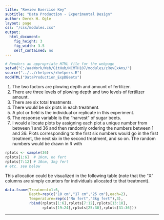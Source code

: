 ```yaml
---
title: "Review Exercise Key"
subtitle: "Data Production - Experimental Design"
author: Derek H. Ogle
layout: page
css: "/css/modules.css"
output:
  html_document:
    fig_height: 3
    fig_width: 3.5
    self_contained: no
---
```


```r
# Renders an appropriate HTML file for the webpage
setwd("C:/aaaWork/Web/GitHub/NCMTH107/modules/zRevExAns/")
source("../../rhelpers/rhelpers.R")
modHTML("DataProduction_ExpDBeets")
```

1. The two factors are plowing depth and amount of fertilizer.
1. There are three levels of plowing depth and two levels of fertilizer amount.
1. There are six total treatments.
1. There would be six plots in each treatment.
1. A plot or field is the individual or replicate in this experiment.
1. The response variable is the "harvest" of sugar beets.
1. I would allocate plots by assigning each plot a unique number from between 1 and 36 and then randomly ordering the numbers between 1 and 36. Plots corresponding to the first six numbers would go in the first treatment, the next six in the second treatment, and so on. The random numbers would be drawn in R with
```r
rplots <- sample(36)
rplots[1:6]  # 10cm, no fert
rplots[7:12] # 10cm, 3kg fert
# etc. see below
```

This allocation could be visualized in the following table (note that the "X" columns are simply counters for individuals allocated to that treatment).
```r
data.frame(Treatment=1:6,
           Depth=rep(c("10 cm","17 cm","25 cm"),each=2),
           Temperature=rep(c("No fert","3kg fert"),3),
           rbind(rplots[1:6],rplots[7:12],rplots[13:18],
                 rplots[19:24],rplots[25:30],rplots[31:36]))
```

----
